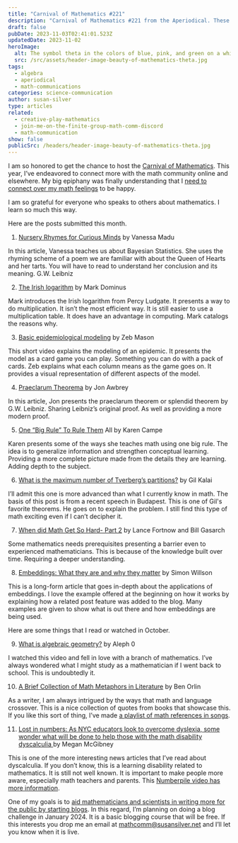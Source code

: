 ```yaml
---
title: "Carnival of Mathematics #221"
description: "Carnival of Mathematics #221 from the Aperiodical. These are articles from the month of October in math communications."
draft: false
pubDate: 2023-11-03T02:41:01.523Z
updatedDate: 2023-11-02
heroImage:
  alt: The symbol theta in the colors of blue, pink, and green on a white background.
  src: /src/assets/header-image-beauty-of-mathematics-theta.jpg
tags:
  - algebra
  - aperiodical
  - math-communications
categories: science-communication
author: susan-silver
type: articles
related:
  - creative-play-mathematics
  - join-me-on-the-finite-group-math-comm-discord
  - math-communication
show: false
publicSrc: /headers/header-image-beauty-of-mathematics-theta.jpg
---
```



I am so honored to get the chance to host the [Carnival of Mathematics](https://aperiodical.com/carnival-of-mathematics/). This year, I’ve endeavored to connect more with the math community online and elsewhere. My big epiphany was finally understanding that I [need to connect over my math feelings](https://beautyofmathematics.com/math-communication-as-rebellion/) to be happy.

I am so grateful for everyone who speaks to others about mathematics. I learn so much this way.

Here are the posts submitted this month.

1. [Nursery Rhymes for Curious Minds](https://medium.com/@vanessamadu/nursery-rhymes-for-curious-minds-the-queen-of-hearts-messes-up-her-tarts-43580870a2d3) by Vanessa Madu

In this article, Vanessa teaches us about Bayesian Statistics. She uses the rhyming scheme of a poem we are familiar with about the Queen of Hearts and her tarts. You will have to read to understand her conclusion and its meaning. G.W. Leibniz

2. [The Irish logarithm](https://blog.plover.com/math/irish-logarithm.html) by Mark Dominus

Mark introduces the Irish logarithm from Percy Ludgate. It presents a way to do multiplication. It isn’t the most efficient way. It is still easier to use a multiplication table. It does have an advantage in computing. Mark catalogs the reasons why.

3. [Basic epidemiological modeling](https://www.youtube.com/watch?v=dYXElVZrayU) by Zeb Mason

This short video explains the modeling of an epidemic. It presents the model as a card game you can play. Something you can do with a pack of cards. Zeb explains what each column means as the game goes on. It provides a visual representation of different aspects of the model.

4. [Praeclarum Theorema](https://inquiryintoinquiry.com/2023/10/05/praeclarum-theorema-a/) by Jon Awbrey

In this article, Jon presents the praeclarum theorem or splendid theorem by G.W. Leibniz. Sharing Leibniz’s original proof. As well as providing a more modern proof.

5. [One “Big Rule” To Rule Them](https://karendcampe.wordpress.com/2023/10/13/one-big-rule-to-rule-them-all/) All by Karen Campe

Karen presents some of the ways she teaches math using one big rule. The idea is to generalize information and strengthen conceptual learning. Providing a more complete picture made from the details they are learning. Adding depth to the subject.

6. [What is the maximum number of Tverberg’s partitions?](https://gilkalai.wordpress.com/2023/10/24/what-is-the-maximum-number-of-tverbergs-partitions/) by Gil Kalai

I’ll admit this one is more advanced than what I currently know in math. The basis of this post is from a recent speech in Budapest. This is one of Gil's favorite theorems. He goes on to explain the problem. I still find this type of math exciting even if I can’t decipher it.

7. [When did Math Get So Hard- Part 2](https://blog.computationalcomplexity.org/2023/10/when-did-math-get-so-hard-part-2.html) by Lance Fortnow and Bill Gasarch

Some mathematics needs prerequisites presenting a barrier even to experienced mathematicians. This is because of the knowledge built over time. Requiring a deeper understanding.

8. [Embeddings: What they are and why they matter](https://simonwillison.net/2023/Oct/23/embeddings/) by Simon Willson

This is a long-form article that goes in-depth about the applications of embeddings. I love the example offered at the beginning on how it works by explaining how a related post feature was added to the blog. Many examples are given to show what is out there and how embeddings are being used.

Here are some things that I read or watched in October.

9. [What is algebraic geometry?](https://www.youtube.com/watch?v=MflpyJwhMhQ) by Aleph 0

I watched this video and fell in love with a branch of mathematics. I’ve always wondered what I might study as a mathematician if I went back to school. This is undoubtedly it.

10. [A Brief Collection of Math Metaphors in Literature](https://mathwithbaddrawings.com/2023/10/30/a-brief-collection-of-math-metaphors-in-literature/) by Ben Orlin

As a writer, I am always intrigued by the ways that math and language crossover. This is a nice collection of quotes from books that showcase this. If you like this sort of thing, I’ve made [a playlist of math references in songs](https://beautyofmathematics.com/math-love-songs/).

11. [Lost in numbers: As NYC educators look to overcome dyslexia, some wonder what will be done to help those with the math disability dyscalculia ](https://www.amny.com/news/nyc-educators-overcome-dyslexia-dyscalculia-math/)by Megan McGibney

This is one of the more interesting news articles that I’ve read about dyscalculia. If you don’t know, this is a learning disability related to mathematics. It is still not well known. It is important to make people more aware, especially math teachers and parents. This [Numberpile video has more information](https://www.youtube.com/watch?v=p_Hqdqe84Uc).

One of my goals is to [aid mathematicians and scientists in writing more for the public by starting blogs](https://fancycomma.com/2022/03/05/why-you-should-start-a-science-blog-this-year/). In this regard, I’m planning on doing a blog challenge in January 2024. It is a basic blogging course that will be free. If this interests you drop me an email at [mathcomm@susansilver.net](mailto:mathcomm@susansilver.net) and I’ll let you know when it is live.
